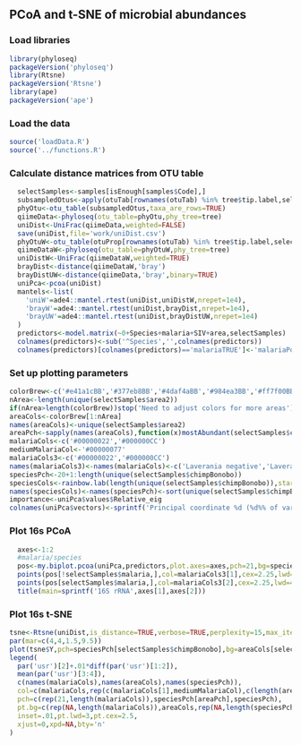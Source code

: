 ## PCoA and t-SNE of microbial abundances

### Load libraries
```r
library(phyloseq)
packageVersion('phyloseq')
library(Rtsne)
packageVersion('Rtsne')
library(ape)
packageVersion('ape')
```

### Load the data
```r
source('loadData.R')
source('../functions.R')
```



### Calculate distance matrices from OTU table
```r
  selectSamples<-samples[isEnough[samples$Code],]
  subsampledOtus<-apply(otuTab[rownames(otuTab) %in% tree$tip.label,selectSamples$Code],2,rarefyCounts,nRequiredReads)
  phyOtu<-otu_table(subsampledOtus,taxa_are_rows=TRUE)
  qiimeData<-phyloseq(otu_table=phyOtu,phy_tree=tree)
  uniDist<-UniFrac(qiimeData,weighted=FALSE)
  save(uniDist,file='work/uniDist.csv')
  phyOtuW<-otu_table(otuProp[rownames(otuTab) %in% tree$tip.label,selectSamples$Code],taxa_are_rows=TRUE)
  qiimeDataW<-phyloseq(otu_table=phyOtuW,phy_tree=tree)
  uniDistW<-UniFrac(qiimeDataW,weighted=TRUE)
  brayDist<-distance(qiimeDataW,'bray')
  brayDistUW<-distance(qiimeData,'bray',binary=TRUE)
  uniPca<-pcoa(uniDist)
  mantels<-list(
    'uniW'=ade4::mantel.rtest(uniDist,uniDistW,nrepet=1e4),
    'brayW'=ade4::mantel.rtest(uniDist,brayDist,nrepet=1e4),
    'brayUW'=ade4::mantel.rtest(uniDist,brayDistUW,nrepet=1e4)
  )
  predictors<-model.matrix(~0+Species+malaria+SIV+area,selectSamples)
  colnames(predictors)<-sub('^Species','',colnames(predictors))
  colnames(predictors)[colnames(predictors)=='malariaTRUE']<-'malariaPos'
```


### Set up plotting parameters
```r
colorBrew<-c('#e41a1cBB','#377eb8BB','#4daf4aBB','#984ea3BB','#ff7f00BB','#ffff33BB','#a65628BB','#f781bfBB','#999999BB','#88ddffBB')
nArea<-length(unique(selectSamples$area2))
if(nArea>length(colorBrew))stop('Need to adjust colors for more areas')
areaCols<-colorBrew[1:nArea]
names(areaCols)<-unique(selectSamples$area2)
areaPch<-sapply(names(areaCols),function(x)mostAbundant(selectSamples$chimpBonobo[selectSamples$area2==x]))
malariaCols<-c('#00000022','#000000CC')
mediumMalariaCol<-'#00000077'
malariaCols3<-c('#00000022','#000000CC')
names(malariaCols3)<-names(malariaCols)<-c('Laverania negative','Laverania positive')
speciesPch<-20+1:length(unique(selectSamples$chimpBonobo))
speciesCols<-rainbow.lab(length(unique(selectSamples$chimpBonobo)),start=-2,end=1,alpha=.8,lightMultiple=.8)
names(speciesCols)<-names(speciesPch)<-sort(unique(selectSamples$chimpBonobo))
importance<-uniPca$values$Relative_eig
colnames(uniPca$vectors)<-sprintf('Principal coordinate %d (%d%% of variance)',1:length(importance),round(importance*100))[1:ncol(targetPca$vectors)]
```
### Plot 16s PCoA
```r
  axes<-1:2
  #malaria/species
  pos<-my.biplot.pcoa(uniPca,predictors,plot.axes=axes,pch=21,bg=speciesCols[selectSamples$chimpBonobo],col=malariaCols3[selectSamples$malaria+1],cex=2.25,lwd=4,arrowsFilter=Inf,las=1,mgp=c(2.75,.75,0),sameAxis=FALSE,bty='l',type='n')
  points(pos[!selectSamples$malaria,],col=malariaCols3[1],cex=2.25,lwd=4,bg=speciesCols[selectSamples[!selectSamples$malaria,'chimpBonobo']],pch=21)
  points(pos[selectSamples$malaria,],col=malariaCols3[2],cex=2.25,lwd=4,bg=speciesCols[selectSamples[selectSamples$malaria,'chimpBonobo']],pch=21)
  title(main=sprintf('16S rRNA',axes[1],axes[2]))
```

### Plot 16s t-SNE
```r
tsne<-Rtsne(uniDist,is_distance=TRUE,verbose=TRUE,perplexity=15,max_iter=5000)
par(mar=c(4,4,1.5,9.5))
plot(tsne$Y,pch=speciesPch[selectSamples$chimpBonobo],bg=areaCols[selectSamples$area2],col=malariaCols[selectSamples$malaria+1],cex=2.2,lwd=2.5,ylab='t-SNE 2',xlab='t-SNE 1',main='',bty='l')
legend(
  par('usr')[2]+.01*diff(par('usr')[1:2]), 
  mean(par('usr')[3:4]),
  c(names(malariaCols),names(areaCols),names(speciesPch)),
  col=c(malariaCols,rep(c(malariaCols[1],mediumMalariaCol),c(length(areaCols),length(speciesPch)))),
  pch=c(rep(21,length(malariaCols)),speciesPch[areaPch],speciesPch),
  pt.bg=c(rep(NA,length(malariaCols)),areaCols,rep(NA,length(speciesPch))),
  inset=.01,pt.lwd=3,pt.cex=2.5,
  xjust=0,xpd=NA,bty='n'
)
```
